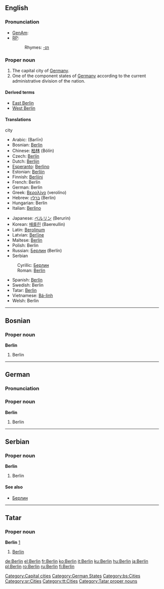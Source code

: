 {{see|Berlín}}
{{wikipedia}}

==English==

===Pronunciation===
*[[w:General American|GenAm]]: {{IPA|[bɚˈlɪn]}}
*[[Received Pronunciation|RP]]: {{IPA|[bəˈlɪn]}}
*:Rhymes: [[Rhymes:English:-ɪn|-ɪn]]

===Proper noun===
{{en-proper noun}}

# The capital city of [[Germany]].
# One of the component states of [[Germany]] according to the current administrative division of the nation.

====Derived terms====
*[[East Berlin]]
*[[West Berlin]]

====Translations====
;city
{{top}}
*Arabic: {{ARchar|[[برلين]]}} (Barlīn)
*Bosnian: [[Berlin#Bosnian|Berlin]] {{m}}
*Chinese: [[柏林]] (Bólín)
*Czech: [[Berlín]] {{m}}
*Dutch: [[Berlijn]] {{n}}
*[[Esperanto]]: [[Berlino]]
*Estonian: [[Berliin]]
*Finnish: [[Berliini]]
*French: Berlin
*German: Berlin {{n}}
*Greek: [[Βερολίνο]] (verolíno) {{n}}
*Hebrew: [[ברלין]] (Berlin) {{f}}
*Hungarian: Berlin
*Italian: [[Berlino]] {{f}}
{{mid}}
*Japanese: [[ベルリン]] (Berurin)
*Korean: [[배를린]] (Baereullin)
*Latin: [[Berolinum]] {{n}}
*Latvian: [[Berlīne]] {{f}}
*Maltese: [[Berlin]]
*Polish: Berlin
*Russian: [[Берлин]] (Berlín) {{m}}
*Serbian
:Cyrillic: [[Берлин#Serbian|Берлин]] {{m}}
:Roman: [[Berlin#Serbian|Berlin]] {{m}}
*Spanish: [[Berlín]] {{m}}
*Swedish: Berlin
*Tatar: [[Berlin#Tatar|Berlin]]
*Vietnamese: [[Bá-linh]]
*Welsh: Berlin {{f}}
{{bottom}}

[[Category:Capital cities]]
[[Category:German States]]

----

==Bosnian==

===Proper noun===
'''Berlin''' {{m}}
#Berlin

[[Category:bs:Cities]]


----
==German==
===Pronunciation===
{{IPA|[bɛɐˈliːn]}}

===Proper noun===
'''Berlin''' {{n}}
#Berlin
----
==Serbian==

===Proper noun===
'''Berlin''' {{m}}
#Berlin

====See also====
*[[Берлин#Serbian|Берлин]]

[[Category:sr:Cities]]

----
==Tatar==
===Proper noun===
'''Berlin''' [http://www.azatliq.org/analysis/analysis/tb/2003/01/BB6CA28F-3929-4E12-BCF8-C68A65991966.asp]
#[[Berlin#english|Berlin]]
[[Category:tt:Cities]]
[[Category:Tatar proper nouns]]

[[de:Berlin]]
[[el:Berlin]]
[[fr:Berlin]]
[[ko:Berlin]]
[[it:Berlin]]
[[ku:Berlin]]
[[hu:Berlin]]
[[ja:Berlin]]
[[pl:Berlin]]
[[ro:Berlin]]
[[ru:Berlin]]
[[fi:Berlin]]